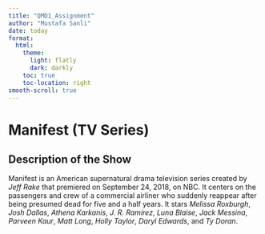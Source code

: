 ```yaml
---
title: "QMD1_Assignment"
author: "Mustafa Sanli"
date: today
format:
  html:
    theme:
      light: flatly
      dark: darkly
    toc: true
    toc-location: right
smooth-scroll: true
---
```


# Manifest (TV Series)

## Description of the Show

Manifest is an American supernatural drama television series created by _Jeff Rake_ that premiered on September 24, 2018, on NBC. It centers on the passengers and crew of a commercial airliner who suddenly reappear after being presumed dead for five and a half years. It stars _Melissa Roxburgh_, _Josh Dallas_, _Athena Karkanis_, _J. R. Ramirez_, _Luna Blaise_, _Jack Messina_, _Parveen Kaur_, _Matt Long_, _Holly Taylor_, _Daryl Edwards_, and _Ty Doran_.

